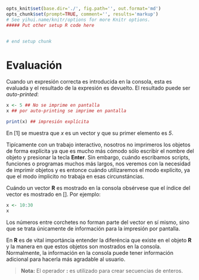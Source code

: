 ```r
opts_knit$set(base.dir='./', fig.path='', out.format='md')
opts_chunk$set(prompt=TRUE, comment='', results='markup')
# See yihui.name/knitr/options for more Knitr options.
##### Put other setup R code here


# end setup chunk
```
# Evaluación

Cuando un expresión correcta es introducida en la consola, esta es evaluada y el resultado de la expresión es devuelto. El resultado puede ser _auto-printed_:

```r
x <- 5 ## No se imprime en pantalla
x ## por auto-printing se imprime en pantalla
```
```r
print(x) ## impresión explícita

```

En [1] se muestra que _x_ es un vector y que su primer elemento es _5_.

Tipícamente con un trabajo interactivo, nosotros no imprimeros los objetos de forma explícita ya que es mucho más cómodo sólo escribir el nombre del objeto y presionar la tecla __Enter__. Sin embargo, cuándo escribamos scripts, funciones o programas muchos más largos, nos veremos con la necesidad de imprimir objetos y es entonce cuándo utilizaremos el modo explícito, ya que el modo ímplicito no trabaja en esas circunstáncias.

Cuándo un vector __R__ es mostrado en la consola obsérvese que el índice del vector es mostrado en []. Por ejemplo:

```r
x <- 10:30
x
```

Los números entre corchetes no forman parte del vector en sí mismo, sino que se trata únicamente de información para la impresión por pantalla.

En __R__ es de vital importáncia entender la diferéncia que existe en el objeto __R__ y la manera en que estos objetos son mostrados en la consola. Normalmente, la información en la consola puede tener información adicional para hacerla más agradable al usuario.

> __Nota:__ El operador __:__ es utilizado para crear secuencias de enteros.